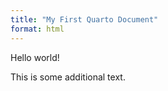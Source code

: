 ```yaml
---
title: "My First Quarto Document"
format: html
---
```


Hello world!

This is some additional text.
